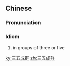 {{also|三五成羣}}
==Chinese==
{{zh-forms|t2=三五成羣|type=112}}

===Pronunciation===
{{zh-pron
|m=sānwǔ-chéngqún
|c=saam1 ng5 sing4 kwan4
|cat=id
}}

===Idiom===
{{zh-idiom}}

# in groups of three or five

[[ky:三五成群]]
[[zh:三五成群]]